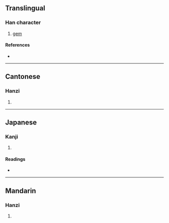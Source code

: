 {{character info/new}}
==Translingual==

===Han character===
{{Han char|rn=96|rad=玉|as=11|sn=15|four=12194|canj=MGVVD|ids=⿰𤣩巢}}

# [[gem]]

====References====
* {{Han ref|kx=0741.030|dkj=21201|dj=1150.210|hdz=21136.090|uh=7485|ud=29829|bh=E6A8|bd=59048}}

----

==Cantonese==

===Hanzi===
{{yue-hanzi|jyut=zou2|y=jou2}}

# {{defn|lang=yue|sort=玉11}}

----

==Japanese==

===Kanji===
{{ja-kanji|grade=|rs=玉11}}

# {{defn|lang=ja|sort=玉11}}

====Readings====
* {{ja-readings|on=[[そう]] (sō), [[さ]] (sa)|kun=|nanori=}}

----

==Mandarin==

===Hanzi===
{{cmn-hanzi|pin=[[suǒ]] ([[suo3]])|wg=so<sup>3</sup>}}

# {{defn|lang=cmn|sort=玉11}}
